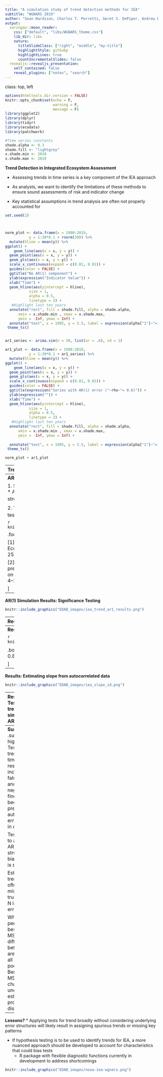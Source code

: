 ```yaml
---
title: "A simulation study of trend detection methods for IEA"
subtitle: "WGNARS 2019"
author: "Sean Hardison, Charles T. Perretti, Geret S. DePiper, Andrew Beet <br /> Integrated Statistics & Northeast Fisheries Science Center"
output:
  xaringan::moon_reader:
    css: ["default", "libs/WGNARS_theme.css"]
    lib_dir: libs
    nature:
      titleSlideClass: ["right", "middle", "my-title"]
      highlightStyle: githubp
      highlightLines: true
      countIncrementalSlides: false
  revealjs::revealjs_presentation:
    self_contained: false
    reveal_plugins: ["notes", "search"]
---
```

class: top, left 

```r
options(htmltools.dir.version = FALSE)
knitr::opts_chunk$set(echo = F,
                      warning = F,
                      message = F)
library(ggplot2)
library(dplyr)
library(tidyr)
library(ecodata)
library(patchwork)

#Time series constants
shade.alpha <- 0.3
shade.fill <- "lightgrey"
x.shade.min <- 2010
x.shade.max <- 2019

```


**Trend Detection in Integrated Ecosystem Assessment**

* Assessing trends in time series is a key component of the IEA approach

* As analysts, we want to identify the limitations of these methods to ensure sound assessments of risk and indicator change

* Key statistical assumptions in trend analysis are often not properly accounted for

```r

set.seed(2)



norm_plot <- data.frame(x = 1990:2019,
           y = 1:30*0.1 + rnorm(30)) %>% 
  mutate(hline = mean(y)) %>% 
ggplot() +
    geom_line(aes(x = x, y = y)) +
  geom_point(aes(x = x, y = y)) +
  geom_gls(aes(x = x, y = y)) +
  scale_x_continuous(expand = c(0.01, 0.01)) +
  guides(color = FALSE) +
  ggtitle("No AR(1) component") +
  ylab(expression("Indicator Value")) +
  xlab("Time") +
  geom_hline(aes(yintercept = hline),
           size = 1,
           alpha = 0.5,
           linetype = 2) +
   #Highlight last ten years
  annotate("rect", fill = shade.fill, alpha = shade.alpha,
      xmin = x.shade.min , xmax = x.shade.max,
      ymin = -Inf, ymax = Inf) +
  annotate("text", x = 1995, y = 3.5, label = expression(alpha["1"]~"= 0.1")) +
 theme_ts()


ar1_series <- arima.sim(n = 30, list(ar = .6), sd = 1)

ar1_plot <- data.frame(x = 1990:2019,
           y = 1:30*0.1 + ar1_series) %>% 
  mutate(hline = mean(y)) %>% 
ggplot() +
    geom_line(aes(x = x, y = y)) +
  geom_point(aes(x = x, y = y)) +
  geom_gls(aes(x = x, y = y)) +
  scale_x_continuous(expand = c(0.01, 0.01)) +
  guides(color = FALSE) +
  ggtitle(expression("Series with AR(1) error ("~rho~"= 0.6)")) +
  ylab(expression("")) +
  xlab("Time") +
  geom_hline(aes(yintercept = hline),
           size = 1,
           alpha = 0.5,
           linetype = 2) +
   #Highlight last ten years
  annotate("rect", fill = shade.fill, alpha = shade.alpha,
      xmin = x.shade.min , xmax = x.shade.max,
      ymin = -Inf, ymax = Inf) +
  
  annotate("text", x = 1995, y = 3.5, label = expression(alpha["1"]~"= 0.1")) +
 theme_ts()

norm_plot + ar1_plot

```

---
**Trend Detection in Integrated Ecosystem Assessment**

* Study question: What are the limitations of trend detection for IEA?

* Commonalities in IEA time series:
  * Short (often < 30 years)
  * Variety of error structures

* Time series assessed with single method

```r

knitr::include_graphics("EDAB_images/indicator_vis.png")
```
.image-cap2[
Frequency of estimated slopes (absolute values) (A), autocorrelation strengths (B), and time series residual variances (C) in 124 time series considered for inclusion in the 2017 State of the Ecosystem report. 
]

---
**AR(1) Simulation Methods**

1. Simulations:
  * Series of varying lengths (N = 10, 20, 30)
  * AR1 process strengths (&rho;<sub>1</sub> = 0, 0.43, 0.9)
  * Trend strengths (&alpha;<sub>1</sub> = 0, 0.026, 0.051, and 0.147) 

2. Test for trend:
  * GLS model selection 
  * Mann-Kendall test<sup>1</sup>
  * Mann-Kendall test with trend-free pre-whitening<sup>2</sup>
  
```r
knitr::include_graphics("EDAB_images/indicator_vis.png")
```
  
.footnote[

[1] Mann, H. B. 1945b. Nonparametric tests against trend. Econometrica: Journal of the Econometric Society: 245–259. JSTOR.

[2] Yue, S., and Wang, C. Y. 2002. Applicability of prewhitening to eliminate the influence of serial correlation on the Mann-Kendall test. Water Resources Research, 38: 4–1–4–7. http://doi.wiley.com/10.1029/2001WR000861.

]

---
**AR(1) Simulation Results: Significance Testing**

```r
knitr::include_graphics("EDAB_images/iea_trend_ar1_results.png")
```

---
**Results: Extending N under Strong AR(1)**

```r
knitr::include_graphics("EDAB_images/iea_ar1_extended.png")
```
.image-cap[
The dashed red line shows the nominal rejection rate of 0.05.
]

.box-highlight[
**Parameters**
* N = 50 - 650
* Strong AR(1) (&rho;<sub>1</sub> = 0.9)
* No trend
]
---
**Results: The role of series variance in significance testing**

```r
knitr::include_graphics("EDAB_images/iea_trend_variance.png")
```


.box-highlight[
**Parameters**
* N = 30
* σ<sup>2</sup> = 0.3 ("low") and σ<sup>2</sup> = 0.8 ("high") 
* Weak trend (&beta; = 0.026)

]

---
**Results: Estimating slope from autocorrelated data**

```r
knitr::include_graphics("EDAB_images/iea_slope_id.png")
```


---
**Results: Testing for trend in data simulated from AR(2) model**

* How do tests for trend handle data with AR(2) error?
 
.box-highlight[
**Parameters**
* N = 10, 20, 30
* AR(2) process strength: &rho;<sub>1</sub> = 0.43, &rho;<sub>2</sub> = 0.2
* &alpha;<sub>1</sub> = 0, 0.026, 0.051, and 0.147
]

```r
knitr::include_graphics("EDAB_images/iea-ar2-results.png")
```


---
**Summary**
.summary-highlight[
Testing for trend in short time series results in high incidence of false positive and false negative findings
  * Both become more prevalent when autocorrelated error is present in data 
  
Tests designed to account for AR error structure are biased when N is small

Estimates of trend strength often mischaracterize true trend when N is small or AR error is present

Which test performed best?
  * GLS-MS; although difference between tests are small (and all performed poorly)
  * Benefit of GLS-MS is ability to characterize uncertainty in estimate from probability distribution
]

---
**Lessons?**
* Applying tests for trend broadly without considering underlying error structures will likely result in assigning spurious trends or missing key patterns

* If hypothesis testing is to be used to identify trends for IEA, a more nuanced approach should be developed to account for characteristics that could bias tests
  * R package with flexible diagnostic functions currently in development to address shortcomings
  
```r
knitr::include_graphics("EDAB_images/noaa-iea-wgnars.png")
```